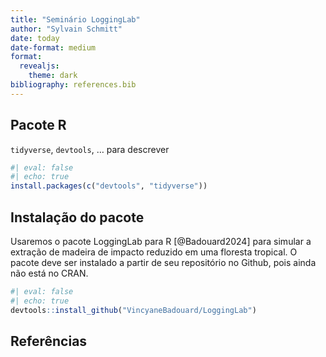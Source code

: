 ```yaml
---
title: "Seminário LoggingLab"
author: "Sylvain Schmitt"
date: today
date-format: medium
format: 
  revealjs:
    theme: dark
bibliography: references.bib
---
```


## Pacote R

`tidyverse`, `devtools`, ... para descrever

```r
#| eval: false
#| echo: true
install.packages(c("devtools", "tidyverse"))
```

## Instalação do pacote

Usaremos o pacote LoggingLab para R [@Badouard2024] para simular a extração de madeira de impacto reduzido em uma floresta tropical. O pacote deve ser instalado a partir de seu repositório no Github, pois ainda não está no CRAN.

```r
#| eval: false
#| echo: true
devtools::install_github("VincyaneBadouard/LoggingLab")
```

## Referências
